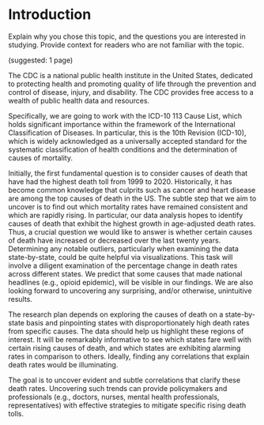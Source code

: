 # Introduction

Explain why you chose this topic, and the questions you are interested in studying. Provide context for readers who are not familiar with the topic.

(suggested: 1 page)

The CDC is a national public health institute in the United States, dedicated to protecting health and promoting quality of life through the prevention and control of disease, injury, and disability. The CDC provides free access to a wealth of public health data and resources.

Specifically, we are going to work with the ICD-10 113 Cause List, which holds significant importance within the framework of the International Classification of Diseases. In particular, this is the 10th Revision (ICD-10), which is widely acknowledged as a universally accepted standard for the systematic classification of health conditions and the determination of causes of mortality.

Initially, the first fundamental question is to consider causes of death that have had the highest death toll from 1999 to 2020. Historically, it has become common knowledge that culprits such as cancer and heart disease are among the top causes of death in the US. The subtle step that we aim to uncover is to find out which mortality rates have remained consistent and which are rapidly rising. In particular, our data analysis hopes to identify causes of death that exhibit the highest growth in age-adjusted death rates. Thus, a crucial question we would like to answer is whether certain causes of death have increased or decreased over the last twenty years. Determining any notable outliers, particularly when examining the data state-by-state, could be quite helpful via visualizations. This task will involve a diligent examination of the percentage change in death rates across different states. We predict that some causes that made national headlines (e.g., opioid epidemic), will be visible in our findings. We are also looking forward to uncovering any surprising, and/or otherwise, unintuitive results.

The research plan depends on exploring the causes of death on a state-by-state basis and pinpointing states with disproportionately high death rates from specific causes. The data should help us highlight these regions of interest. It will be remarkably informative to see which states fare well with certain rising causes of death, and which states are exhibiting alarming rates in comparison to others. Ideally, finding any correlations that explain death rates would be illuminating.

The goal is to uncover evident and subtle correlations that clarify these death rates. Uncovering such trends can provide policymakers and professionals (e.g., doctors, nurses, mental health professionals, representatives) with effective strategies to mitigate specific rising death tolls.
